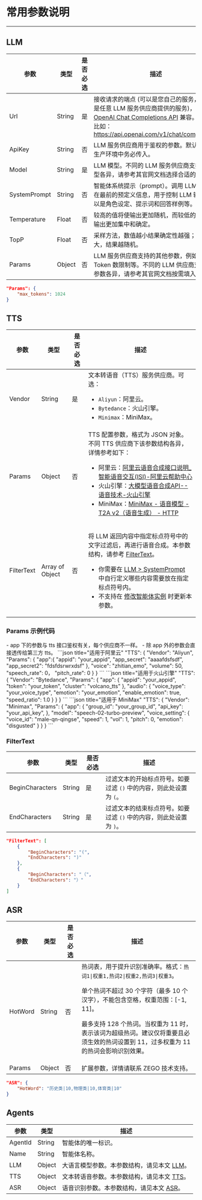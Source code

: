 # 常用参数说明

---

## LLM

| 参数            | 类型            | 是否必选 | 描述                                                                                                                                                  |
|-----------------|-----------------|----------|-------------|
| Url             | String          | 是       | 接收请求的端点 (可以是您自己的服务，也可以是任意 LLM 服务供应商提供的服务)，需与 [OpenAI Chat Completions API](https://platform.openai.com/docs/api-reference/chat) 兼容。<br/>比如：https://api.openai.com/v1/chat/completions                                                                  |
| ApiKey          | String          | 否       | LLM 服务供应商用于鉴权的参数。默认为空，生产环境中务必传入。             |
| Model           | String          | 是       | LLM 模型。不同的 LLM 服务供应商支持的模型各异，请参考其官网文档选择合适的模型。 |
| SystemPrompt    | String          | 否       | 智能体系统提示（prompt）。调用 LLM 时附加在最前的预定义信息，用于控制 LLM 输出。可以是角色设定、提示词和回答样例等。   |
| Temperature     | Float           | 否       | 较高的值将使输出更加随机，而较低的值将使输出更加集中和确定。    |
| TopP            | Float           | 否       | 采样方法，数值越小结果确定性越强；数值越大，结果越随机。    |
| Params          | Object          | 否       | LLM 服务供应商支持的其他参数，例如最大 Token 数限制等。不同的 LLM 供应商支持的参数各异，请参考其官网文档按需填入。 |

```json title="Params 示例"
"Params": {
    "max_tokens": 1024
}
```

## TTS

| 参数 | 类型 | 是否必选 | 描述   |
| ----------------------- | --------------- | -------- | ----- |
| Vendor                    | String          | 是       | 文本转语音（TTS）服务供应商。可选：<ul><li>`Aliyun`：阿里云。</li><li>`Bytedance`：火山引擎。</li><li>`Minimax`：MiniMax。</li></ul> |
| Params         | Object          | 否       | TTS 配置参数，格式为 JSON 对象。不同 TTS 供应商下该参数结构各异，详情参考如下：<ul><li>阿里云：[阿里云语音合成接口说明_智能语音交互(ISI)-阿里云帮助中心](https://help.aliyun.com/zh/isi/developer-reference/overview-of-speech-synthesis?spm=a2c4g.11186623.help-menu-30413.d_3_1_0_0.9e5b1f01YvXYPa&scm=20140722.H_84435._.OR_help-T_cn~zh-V_1#section-ljp-l5z-efu)</li><li>火山引擎：[大模型语音合成API--语音技术-火山引擎](https://www.volcengine.com/docs/6561/1257584#%E8%AF%B7%E6%B1%82%E5%8F%82%E6%95%B0)</li><li>MiniMax：[MiniMax - 语音模型 - T2A v2（语音生成） - HTTP](https://platform.minimaxi.com/document/T2A%20V2?key=66719005a427f0c8a5701643#YqSh1KAoyms1WH4XJrdeIrrb)</li></ul> |
| FilterText       | Array of Object | 否       | <p>将 LLM 返回内容中指定标点符号中的文字过滤后，再进行语音合成。本参数结构，请参考 [FilterText](#filtertext)。</p><Note title="说明"><ul><li>你需要在 [LLM > SystemPrompt](#LLM) 中自行定义哪些内容需要放在指定标点符号内。</li><li>不支持在 [修改智能体实例](./Agent%20Instance%20Management/Update%20Agent%20instance.mdx) 时更新本参数。</li></ul></Note> |

### Params 示例代码

<Note title="说明">
- app 下的参数与 tts 接口鉴权有关，每个供应商不一样。
- 除 app 外的参数会直接透传给第三方 tts。
</Note>

<CodeGroup>
```json title="适用于阿里云"
"TTS": {
    "Vendor": "Aliyun",
    "Params": {
        "app":{
            "appid": "your_appid",
            "app_secret": "aaaafdsfsdf",
            "app_secret2": "fdsfdsrwrxdsf"
        },
        "voice": "zhitian_emo",
        "volume": 50,
        "speech_rate": 0，
        "pitch_rate": 0
    }
}
```
```json title="适用于火山引擎"
"TTS": {
    "Vendor": "Bytedance",
    "Params": {
        "app": {
            "appid": "your_appid",
            "token": "your_token",
            "cluster": "volcano_tts"
        },
        "audio": {
            "voice_type": "your_voice_type",
            "emotion": "your_emotion",
            "enable_emotion": true,
            "speed_ratio": 1.0
        }
    }
}
```
```json title="适用于 MiniMax"
"TTS": {
    "Vendor": "Minimax",
    "Params": {
        "app": {
            "group_id": "your_group_id",
            "api_key":  "your_api_key",
        },
        "model": "speech-02-turbo-preview",
        "voice_setting": {
            "voice_id": "male-qn-qingse",
            "speed": 1,
            "vol": 1,
            "pitch": 0,
            "emotion": "disgusted"
        }
    }
}
```
</CodeGroup>

### FilterText

| 参数            | 类型   | 是否必选 | 描述   |
|-----------------|--------|----------|--------|
| BeginCharacters  | String | 是       | 过滤文本的开始标点符号。如要过滤 `()` 中的内容，则此处设置为 `(`。|
| EndCharacters    | String | 是       | 过滤文本的结束标点符号。如要过滤 `()` 中的内容，则此处设置为 `)`。|

```json
"FilterText": [
    {
        "BeginCharacters": "(",
        "EndCharacters": ")"
    },
    {
        "BeginCharacters": "（",
        "EndCharacters": "）"
    }
]
```

## ASR

| 参数 | 类型 | 是否必选 | 描述 |
|------|------|----------|------|
| HotWord | String | 否 | 热词表，用于提升识别准确率。格式：`热词1\|权重1,热词2\|权重2,热词3\|权重3`。<p />单个热词不超过 30 个字符（最多 10 个汉字），不能包含空格，权重范围：[-1, 11]。<p />最多支持 128 个热词。<Note title="说明">当权重为 11 时，表示该词为超级热词。建议仅将重要且必须生效的热词设置到 11，过多权重为 11 的热词会影响识别效果。</Note>|
| Params | Object | 否 | 扩展参数，详情请联系 ZEGO 技术支持。 |

```json
"ASR": {
    "HotWord": "历史类|10,物理类|10,体育类|10"
}
```

## Agents

| 参数 | 类型 | 描述 | 
| --- | --- | --- | 
| AgentId | String | 智能体的唯一标识。 | 
| Name | String | 智能体名称。 | 
| LLM | Object | 大语言模型参数。本参数结构，请见本文 [LLM](#llm)。                                                            |
| TTS | Object | 文本转语音参数。本参数结构，请见本文 [TTS](#tts)。                                                              |
| ASR | Object | 语音识别参数。本参数结构，请见本文 [ASR](#asr)。                                                              |